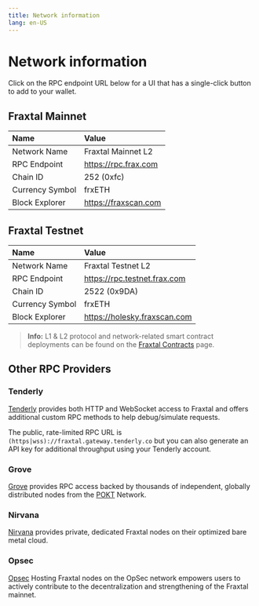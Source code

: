 ```yaml
---
title: Network information
lang: en-US
---
```



# Network information

<Callout type="info">
  Click on the RPC endpoint URL below for a UI that has a single-click button to add to
  your wallet.
</Callout>

## Fraxtal Mainnet

| Name            | Value                |
| :-------------- | :------------------- |
| Network Name    | Fraxtal Mainnet L2   |
| RPC Endpoint    | https://rpc.frax.com |
| Chain ID        | 252 (0xfc)           |
| Currency Symbol | frxETH               |
| Block Explorer  | https://fraxscan.com |

## Fraxtal Testnet

| Name            | Value                        |
| :-------------- | :--------------------------- |
| Network Name    | Fraxtal Testnet L2           |
| RPC Endpoint    | https://rpc.testnet.frax.com |
| Chain ID        | 2522 (0x9DA)                 |
| Currency Symbol | frxETH                       |
| Block Explorer  | https://holesky.fraxscan.com |

> **Info:** L1 & L2 protocol and network-related smart contract deployments can be found on the [Fraxtal Contracts](../addresses/fraxtal-contracts.mdx) page.

## Other RPC Providers

### Tenderly

[Tenderly](https://tenderly.co/web3-gateway) provides both HTTP and WebSocket access to Fraxtal and offers additional custom RPC methods to help debug/simulate requests.

The public, rate-limited RPC URL is `(https|wss)://fraxtal.gateway.tenderly.co` but you can also generate an API key for additional throughput using your Tenderly account.

### Grove

[Grove](https://www.grove.city) provides RPC access backed by thousands of independent, globally distributed nodes from the [POKT](https://www.pokt.network) Network.

### Nirvana

[Nirvana](https://nirvanalabs.io) provides private, dedicated Fraxtal nodes on their optimized bare metal cloud.

### Opsec

[Opsec](https://opsec.computer) Hosting Fraxtal nodes on the OpSec network empowers users to actively contribute to the decentralization and strengthening of the Fraxtal mainnet.
